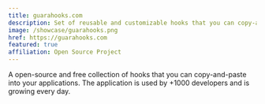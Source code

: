 ```yaml
---
title: guarahooks.com
description: Set of reusable and customizable hooks that you can copy-and-paste into your apps. Free. Open Source and Open Code.
image: /showcase/guarahooks.png
href: https://guarahooks.com
featured: true
affiliation: Open Source Project
---
```


A open-source and free collection of hooks that you can copy-and-paste into your applications. The application is used by +1000 developers and is growing every day.
